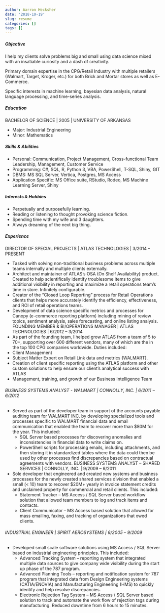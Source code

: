 ```yaml
---
author: Aarron Hecksher
date: '2018-10-19'
slug: resume
categories: []
tags: []
---
```


##### Objective
I help my clients solve problems big and small using data science mixed with an insatiable curiosity and a dash of creativity.

Primary domain expertise in the CPG/Retail Industry with multiple retailers (Walmart, Target, Kroger, etc.) for both Brick and Mortar stores as well as E-Commerce. 

Specific interests in machine learning, bayesian data analysis, natural language processing, and time-series analysis.

##### Education
BACHELOR OF SCIENCE | 2005 | UNIVERSITY OF ARKANSAS

*	Major: Industrial Engineering
*	Minor: Mathematics

##### Skills & Abilities
* Personal: Communication, Project Management, Cross-functional Team Leadership, Management, Customer Service
* Programming: C#, SQL, R, Python 3, VBA, PowerShell, T-SQL, Shiny, GIT
* DBMS: MS SQL Server, Vertica, Postgres, MS Access
* Application Specific: MS Office suite, RStudio, Rodeo, MS Machine Learning Server, Shiny

##### Interests & Hobbies
* Perpetually and purposefully learning.
* Reading or listening to thought provoking science fiction.
* Spending time with my wife and 3 daughters.
* Always dreaming of the next big thing.

##### Experience
####### DIRECTOR OF SPECIAL PROJECTS | ATLAS TECHNOLOGIES | 3/2014 – PRESENT
* Tasked with solving non-traditional business problems across multiple teams internally and multiple clients externally.
* Architect and maintainer of ATLAS’s OSA (On Shelf Availability) product. Created to help scientifically identify troublesome items to give additional visibility in reporting and maximize a retail operations team’s time in store. Infinitely configurable.
* Creator of the “Closed Loop Reporting” process for Retail Operations clients that helps more accurately identify the efficiency, effectiveness, and ROI of retail operations teams.
* Development of data science specific metrics and processes for Canopy (e-commerce reporting platform) including mining of review topics, sentiment analysis, sales forecasting, and online listing analysis. 
FOUNDING MEMBER & BI/OPERATIONS MANAGER | ATLAS TECHNOLOGIES | 6/2012 – 3/2014
* As part of the founding team, I helped grow ATLAS from a team of 5 to 70+, supporting over 600 different vendors, many of which are the in the top 100  CPG companies worldwide.
Duties included:
* Client Management
* Subject Matter Expert on Retail Link data and metrics (WALMART).
* Creation of client specific reporting using the ATLAS platform and other custom solutions to help ensure our client's analytical success with ATLAS
* Management, training, and growth of our Business Intelligence Team

###### BUSINESS SYSTEMS ANALYST - WALMART | CONNOLLY, INC. | 6/2011 – 6/2012
* Served as part of the developer team in support of the accounts payable auditing team for WALMART INC. by developing specialized tools and processes specific to WALMART financial data and email communication that enabled the team to recover more than $80M for the year.  This included: 
    + SQL Server based processes for discovering anomalies and inconsistencies in financial data to write claims on. 
    + PowerShell scripts for processing emails, including attachments, and then storing it in standardized tables where the data could then be used by other processes find discrepancies based on contractual agreements with vendors.
BUSINESS SYSTEMS ANALYST – SHARED SERVICES | CONNOLLY, INC. | 9/2009 – 6/2011
* Sole developer that engineered and created new systems and business processes for the newly created shared services division that enabled a small (< 10) team to recover $20M+ yearly in invoice statement credits and unclaimed property for commercial and retail clients.  This included:
    + Statement Tracker – MS Access / SQL Server based workflow solution that allowed team members to log and track items and contacts.
    + Client Communicator – MS Access based solution that allowed for mass emailing, faxing, and tracking of organizations that owed clients.

###### INDUSTRIAL ENGINEER | SPIRIT AEROSYSTEMS | 6/2005 – 9/2009
* Developed small scale software solutions using MS Access / SQL Server based on industrial engineering principles.  This included:
    + Advanced Tracking System – reporting system that integrated multiple data sources to give company wide visibility during the start up phase of the 787 program.
    + Advanced Planning Tools – reporting and notification system for 787 program that integrated data from Design Engineering systems (CATIA/ENOVIA) and Manufacturing Engineering (HMS) to quickly identify and help resolve discrepancies.
    + Electronic Rejection Tag System – MS Access / SQL Server based solution to track and automate the work flow of rejection tags during manufacturing.  Reduced downtime from 6 hours to 15 minutes.
